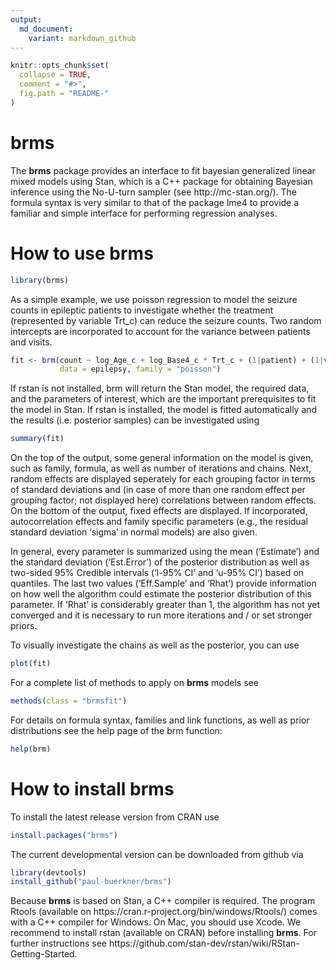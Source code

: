 ```yaml
---
output:
  md_document:
    variant: markdown_github
---
```


<!-- README.md is generated from README.Rmd. Please edit that file -->

```r
knitr::opts_chunk$set(
  collapse = TRUE,
  comment = "#>",
  fig.path = "README-"
)
```

# brms

The <b>brms</b> package provides an interface to fit bayesian generalized linear mixed models using Stan, which is a C++ package for obtaining Bayesian inference using the No-U-turn sampler (see http://mc-stan.org/). The formula syntax is very similar to that of the package lme4 to provide a familiar and simple interface for performing regression analyses.

<!--
```r
options(width=120)
```
-->

# How to use brms
```r
library(brms)
```

As a simple example, we use poisson regression to model the seizure counts in epileptic patients to investigate whether the treatment (represented by variable Trt_c) can reduce the seizure counts. Two random intercepts are incorporated to account for the variance between patients and visits. 
```r
fit <- brm(count ~ log_Age_c + log_Base4_c * Trt_c + (1|patient) + (1|visit), 
           data = epilepsy, family = "poisson")
```

If rstan is not installed, brm will return the Stan model, the required data, and the parameters of interest, which are the important prerequisites to fit the model in Stan.
If rstan is installed, the model is fitted automatically and the results (i.e. posterior samples) can be investigated using

```r
summary(fit) 
```

On the top of the output, some general information on the model is given, such as family, formula, as well as number of iterations and chains. Next, random effects are displayed seperately for each grouping factor in terms of standard deviations and (in case of more than one random effect per grouping factor; not displayed here) correlations between random effects. On the bottom of the output, fixed effects are displayed. If incorporated, autocorrelation effects and family specific parameters (e.g., the residual standard deviation 'sigma' in normal models) are also given.

In general, every parameter is summarized using the mean ('Estimate') and the standard deviation ('Est.Error') of the posterior distribution as well as two-sided 95% Credible intervals ('l-95% CI' and 'u-95% CI') based on quantiles. The last two values ('Eff.Sample' and 'Rhat') provide information on how well the algorithm could estimate the posterior distribution of this parameter. If 'Rhat' is considerably greater than 1, the algorithm has not yet converged and it is necessary to run more iterations and / or set stronger priors.

To visually investigate the chains as well as the posterior, you can use
```r
plot(fit) 
``` 

For a complete list of methods to apply on <b>brms</b> models see
```r
methods(class = "brmsfit") 
``` 

For details on formula syntax, families and link functions, as well as prior distributions see the help page of the brm function:
```r
help(brm) 
``` 

# How to install brms

To install the latest release version from CRAN use

```r
install.packages("brms")
```

The current developmental version can be downloaded from github via

```r
library(devtools)
install_github("paul-buerkner/brms")
```

Because <b>brms</b> is based on Stan, a C++ compiler is required. The program Rtools (available on https://cran.r-project.org/bin/windows/Rtools/) comes with a C++ compiler for Windows. On Mac, you should use Xcode. We recommend to install rstan (available on CRAN) before installing <b>brms</b>. For further instructions see https://github.com/stan-dev/rstan/wiki/RStan-Getting-Started.

<!-- Before you will be able to actually fit bayesian models with brms, the package rstan has to be installed manually, as it is not on CRAN, yet. First, you need a C++ compiler. See https://github.com/stan-dev/rstan/wiki/RStan-Getting-Started#prerequisites for instructions on how to get one. Second, install rstan by running the following R code (the number behind 'j' in the first line corresponds to the number of cores to use for the installation). This may take a few minutes and you should restart R after the installation.

```r
Sys.setenv(MAKEFLAGS = "-j1") 
source('http://mc-stan.org/rstan/install.R', echo = TRUE, max.deparse.length = 2000)
install_rstan()
```
-->
